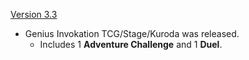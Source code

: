 {{Change History/Header}}
[[Version 3.3]]
* Genius Invokation TCG/Stage/Kuroda was released.
** Includes 1 '''Adventure Challenge''' and 1 '''Duel'''.